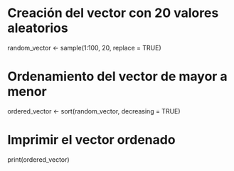 # Creación del vector con 20 valores aleatorios
random_vector <- sample(1:100, 20, replace = TRUE)

# Ordenamiento del vector de mayor a menor
ordered_vector <- sort(random_vector, decreasing = TRUE)

# Imprimir el vector ordenado
print(ordered_vector)